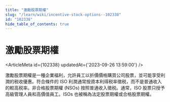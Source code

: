 ```yaml
---
title: "激勵股票期權"
slug: "/learn/wiki/incentive-stock-options--102338"
id: "102338"
hide_table_of_contents: true
---
```



# 激勵股票期權

<ArticleMeta id={102338} updatedAt={'2023-09-26 13:59:00'} />
<div className='border-solid border-b border-t-0 my-4 border-[var(--ifm-color-gray-300)]' />

激勵股票期權是一種企業福利，允許員工以折價價格購買公司股票，並可能享受利潤的税收優惠。符合條件的 ISO 利潤通常按資本利得税率徵税，而不是普通收入的較高税率。非合格股票期權 (NSOs) 按照普通收入徵税。通常，ISO 股票只授予高級管理人員和高價值員工。ISOs 也被稱為法定股票期權或合格股票期權。
